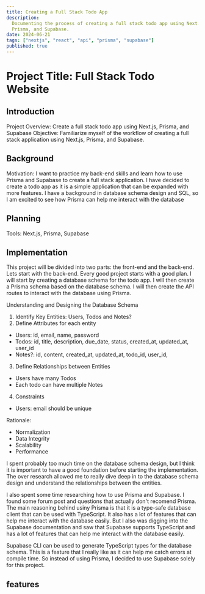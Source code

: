 ```yaml
---
title: Creating a Full Stack Todo App
description:
  Documenting the process of creating a full stack todo app using Next.js,
  Prisma, and Supabase.
date: 2024-06-21
tags: ["nextjs", "react", "api", "prisma", "supabase"]
published: true
---
```


# Project Title: Full Stack Todo Website

## Introduction

Project Overview: Create a full stack todo app using Next.js, Prisma, and
Supabase Objective: Familiarize myself of the workflow of creating a full stack
application using Next.js, Prisma, and Supabase.

## Background

Motivation: I want to practice my back-end skills and learn how to use Prisma
and Supabase to create a full stack application. I have decided to create a todo
app as it is a simple application that can be expanded with more features. I
have a background in database schema design and SQL, so I am excited to see how
Prisma can help me interact with the database

## Planning

Tools: Next.js, Prisma, Supabase

## Implementation

This project will be divided into two parts: the front-end and the back-end.
Lets start with the back-end. Every good project starts with a good plan. I will
start by creating a database schema for the todo app. I will then create a
Prisma schema based on the database schema. I will then create the API routes to
interact with the database using Prisma.

Understanding and Designing the Database Schema

1. Identify Key Entities: Users, Todos and Notes?
2. Define Attributes for each entity

- Users: id, email, name, password
- Todos: id, title, description, due_date, status, created_at, updated_at,
  user_id
- Notes?: id, content, created_at, updated_at, todo_id, user_id,

3. Define Relationships between Entities

- Users have many Todos
- Each todo can have multiple Notes

4. Constraints

- Users: email should be unique

Rationale:

- Normalization
- Data Integrity
- Scalability
- Performance

I spent probably too much time on the database schema design, but I think it is
important to have a good foundation before starting the implementation. The over
research allowed me to really dive deep in to the database schema design and
understand the relationships between the entities.

I also spent some time researching how to use Prisma and Supabase. I found some
forum post and questions that actually don't recomend Prisma. The main reasoning
behind usiny Prisma is that it is a type-safe database client that can be used
with TypeScript. It also has a lot of features that can help me interact with
the database easily. But I also was digging into the Supabase documentation and
saw that Supabase supports TypeScript and has a lot of features that can help me
interact with the database easily.

Supabase CLI can be used to generate TypeScript types for the database schema.
This is a feature that I really like as it can help me catch errors at compile
time. So instead of using Prisma, I decided to use Supabase solely for this
project.

## features
